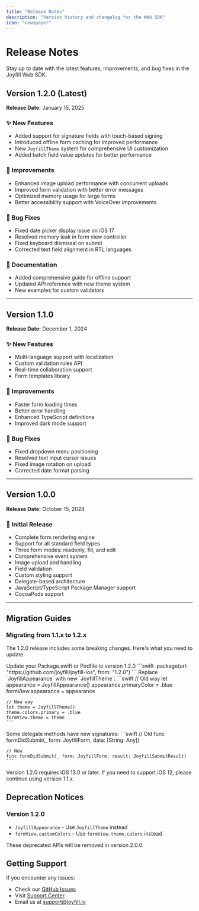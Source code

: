 ```yaml
---
title: "Release Notes"
description: "Version history and changelog for the Web SDK"
icon: "newspaper"
---
```


# Release Notes

Stay up to date with the latest features, improvements, and bug fixes in the Joyfill Web SDK.

## Version 1.2.0 (Latest)

**Release Date:** January 15, 2025

### ✨ New Features
- Added support for signature fields with touch-based signing
- Introduced offline form caching for improved performance
- New `JoyfillTheme` system for comprehensive UI customization
- Added batch field value updates for better performance

### 🔧 Improvements
- Enhanced image upload performance with concurrent uploads
- Improved form validation with better error messages
- Optimized memory usage for large forms
- Better accessibility support with VoiceOver improvements

### 🐛 Bug Fixes
- Fixed date picker display issue on iOS 17
- Resolved memory leak in form view controller
- Fixed keyboard dismissal on submit
- Corrected text field alignment in RTL languages

### 📝 Documentation
- Added comprehensive guide for offline support
- Updated API reference with new theme system
- New examples for custom validators

---

## Version 1.1.0

**Release Date:** December 1, 2024

### ✨ New Features
- Multi-language support with localization
- Custom validation rules API
- Real-time collaboration support
- Form templates library

### 🔧 Improvements
- Faster form loading times
- Better error handling
- Enhanced TypeScript definitions
- Improved dark mode support

### 🐛 Bug Fixes
- Fixed dropdown menu positioning
- Resolved text input cursor issues
- Fixed image rotation on upload
- Corrected date format parsing

---

## Version 1.0.0

**Release Date:** October 15, 2024

### 🎉 Initial Release

- Complete form rendering engine
- Support for all standard field types
- Three form modes: readonly, fill, and edit
- Comprehensive event system
- Image upload and handling
- Field validation
- Custom styling support
- Delegate-based architecture
- JavaScript/TypeScript Package Manager support
- CocoaPods support

---

## Migration Guides

### Migrating from 1.1.x to 1.2.x

The 1.2.0 release includes some breaking changes. Here's what you need to update:

<Steps>
  <Step title="Update Dependencies">
    Update your Package.swift or Podfile to version 1.2.0
    ```swift
    .package(url: "https://github.com/joyfill/joyfill-ios", from: "1.2.0")
    ```
  </Step>
  
  <Step title="Update Theme Configuration">
    Replace `JoyfillAppearance` with new `JoyfillTheme`:
    ```swift
    // Old way
    let appearance = JoyfillAppearance()
    appearance.primaryColor = .blue
    formView.appearance = appearance
    
    // New way
    let theme = JoyfillTheme()
    theme.colors.primary = .blue
    formView.theme = theme
    ```
  </Step>
  
  <Step title="Update Delegate Methods">
    Some delegate methods have new signatures:
    ```swift
    // Old
    func formDidSubmit(_ form: JoyfillForm, data: [String: Any])
    
    // New
    func formDidSubmit(_ form: JoyfillForm, result: JoyfillSubmitResult)
    ```
  </Step>
</Steps>

<Warning>
  Version 1.2.0 requires iOS 13.0 or later. If you need to support iOS 12, please continue using version 1.1.x.
</Warning>

## Deprecation Notices

### Version 1.2.0
- `JoyfillAppearance` - Use `JoyfillTheme` instead
- `formView.customColors` - Use `formView.theme.colors` instead

These deprecated APIs will be removed in version 2.0.0.

## Getting Support

If you encounter any issues:
- Check our [GitHub Issues](https://github.com/joyfill/joyfill-ios/issues)
- Visit [Support Center](https://joyfill.io/support)
- Email us at support@joyfill.io

